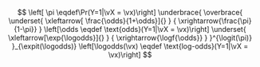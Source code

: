
$$
\left[ \pi  \eqdef\Pr(Y=1|\vX = \vx)\right]
\underbrace{
\overbrace{
\underset{
\xleftarrow[ \frac{\odds}{1+\odds}]{}
}
{
\xrightarrow{\frac{\pi}{1-\pi}}
}
\left[\odds \eqdef \text{odds}(Y=1|\vX = \vx)\right]
\underset{
\xleftarrow[\exp{\logodds}]{}
}
{
\xrightarrow{\logf{\odds}}
}
}^{\logit(\pi)}
}_{\expit(\logodds)}
\left[\logodds(\vx) \eqdef \text{log-odds}(Y=1|\vX = \vx)\right]
$$
